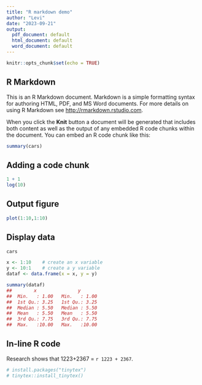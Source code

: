 ```yaml
---
title: "R markdown demo"
author: "Levi"
date: "2023-09-21"
output:
  pdf_document: default
  html_document: default
  word_document: default
---
```


```r
knitr::opts_chunk$set(echo = TRUE)
```

## R Markdown

This is an R Markdown document. Markdown is a simple formatting syntax for authoring HTML, PDF, and MS Word documents. For more details on using R Markdown see <http://rmarkdown.rstudio.com>.

When you click the **Knit** button a document will be generated that includes both content as well as the output of any embedded R code chunks within the document. You can embed an R code chunk like this:

```r
summary(cars)
```

## Adding a code chunk

```r
1 + 1
log(10)
```

## Output figure

```r
plot(1:10,1:10)
```

## Display data

```r
cars

x <- 1:10    # create an x variable
y <- 10:1    # create a y variable
dataf <- data.frame(x = x, y = y)

summary(dataf)
##        x               y        
##  Min.   : 1.00   Min.   : 1.00  
##  1st Qu.: 3.25   1st Qu.: 3.25  
##  Median : 5.50   Median : 5.50  
##  Mean   : 5.50   Mean   : 5.50  
##  3rd Qu.: 7.75   3rd Qu.: 7.75  
##  Max.   :10.00   Max.   :10.00
```

## In-line R code

Research shows that 1223+2367 = `r 1223 + 2367`.

```r
# install.packages("tinytex")
# tinytex::install_tinytex()
```
